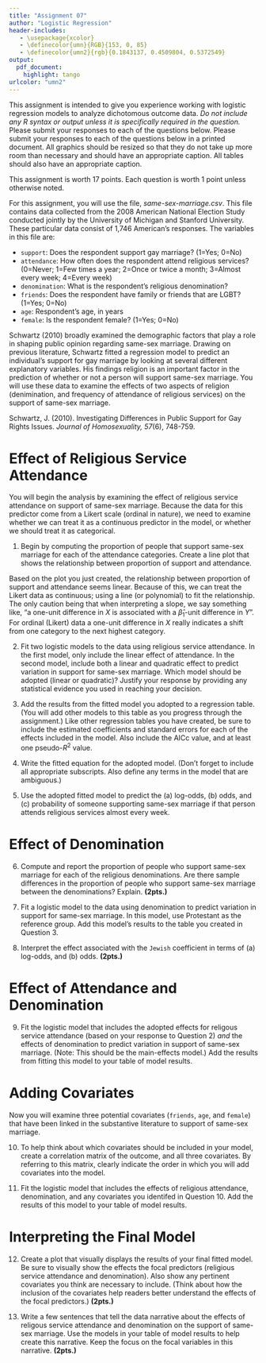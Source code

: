 ```yaml
---
title: "Assignment 07"
author: "Logistic Regression"
header-includes:
   - \usepackage{xcolor}
   - \definecolor{umn}{RGB}{153, 0, 85}
   - \definecolor{umn2}{rgb}{0.1843137, 0.4509804, 0.5372549}
output: 
  pdf_document:
    highlight: tango
urlcolor: "umn2"
---
```


This assignment is intended to give you experience working with logistic regression models to analyze dichotomous outcome data. *Do not include any R syntax or output unless it is specifically required in the question.* Please submit your responses to each of the questions below. Please submit your responses to each of the questions below in a printed document. All graphics should be resized so that they do not take up more room than necessary and should have an appropriate caption. All tables should also have an appropriate caption.

This assignment is worth 17 points. Each question is worth 1 point unless otherwise noted. 

\rule{0.5\linewidth}{\linethickness}

For this assignment, you will use the file, *same-sex-marriage.csv*. This file contains data collected from the 2008 American National Election Study conducted jointly by the University of Michigan and Stanford University. These particular data consist of 1,746 American's responses. The variables in this file are:

- `support`: Does the respondent support gay marriage? (1=Yes; 0=No)
- `attendance`: How often does the respondent attend religious services? (0=Never; 1=Few times a year; 2=Once or twice a month; 3=Almost every week; 4=Every week) 
- `denomination`: What is the respondent's religious denomination?
- `friends`: Does the respondent have family or friends that are LGBT? (1=Yes; 0=No)
- `age`: Respondent's age, in years
- `female`: Is the respondent female? (1=Yes; 0=No)


Schwartz (2010) broadly examined the demographic factors that play a role in shaping public opinion regarding same-sex marriage. Drawing on previous literature, Schwartz fitted a regression model to predict an individual’s support for gay marriage by looking at several different explanatory variables. His findings religion is an important factor in the prediction of whether or not a person will support same-sex marriage. You will use these data to examine the effects of two aspects of religion (denimination, and frequency of attendance of religious services) on the support of same-sex marriage.

Schwartz, J. (2010). Investigating Differences in Public Support for Gay Rights Issues. *Journal of Homosexuality, 57*(6), 748-759. 

\rule{0.5\linewidth}{\linethickness}


# Effect of Religious Service Attendance

You will begin the analysis by examining the effect of religious service attendance on support of same-sex marriage. Because the data for this predictor come from a Likert scale (ordinal in nature), we need to examine whether we can treat it as a continuous predictor in the model, or whether we should treat it as categorical.

1. Begin by computing the proportion of people that support same-sex marriage for each of the attendance categories. Create a line plot that shows the relationship between proportion of support and attendance.

Based on the plot you just created, the relationship between proportion of support and attendance seems linear. Because of this, we can treat the Likert data as continuous; using a line (or polynomial) to fit the relationship. The only caution being that when interpreting a slope, we say something like, "a one-unit difference in $X$ is associated with a $\hat\beta_1$-unit difference in $Y$". For ordinal (Likert) data a one-unit difference in $X$ really indicates a shift from one category to the next highest category.

\pagebreak

2. Fit two logistic models to the data using religious service attendance. In the first model, only include the linear effect of attendance. In the second model, include both a linear and quadratic effect to predict variation in support for same-sex marriage. Which model should be adopted (linear or quadratic)? Justify your response by providing any statistical evidence you used in reaching your decision.

3. Add the results from the fitted model you adopted to a regression table. (You will add other models to this table as you progress through the assignment.) Like other regression tables you have created, be sure to include the estimated coefficients and standard errors for each of the effects included in the model. Also include the AICc value, and at least one pseudo-$R^2$ value.

<!-- You can see an example of a table of logistic model results in: Raikes, H., Pan, B. A., Luze, G., Tamis-LeMonda, C. S., Brooks-Gunn, J., Constantine, J., Banks Tarullo, L., Raikes, H. A., \& Rodriguez, E. T. (2006). Mother–child bookreading in low-income families: Correlates and outcomes during the first three years of life. *Child Development, 77*(4), 924--953. doi: 10.1111/j.1467-8624.2006.00911.x -->


4. Write the fitted equation for the adopted model. (Don't forget to include all appropriate subscripts. Also define any terms in the model that are ambiguous.)

5. Use the adopted fitted model to predict the (a) log-odds, (b) odds, and (c) probability of someone supporting same-sex marriage if that person attends religious services almost every week.


# Effect of Denomination

6. Compute and report the proportion of people who support same-sex marriage for each of the religious denominations. Are there sample differences in the proportion of people who support same-sex marriage between the denominations? Explain. **(2pts.)**

7. Fit a logistic model to the data using denomination to predict variation in support for same-sex marriage. In this model, use Protestant as the reference group. Add this model's results to the table you created in Question 3.

8. Interpret the effect associated with the `Jewish` coefficient in terms of (a) log-odds, and (b) odds. **(2pts.)**


# Effect of Attendance and Denomination

9. Fit the logistic model that includes the adopted effects for religous service attendance (based on your response to Question 2) *and* the effects of denomination to predict variation in support of same-sex marriage. (Note: This should be the main-effects model.) Add the results from fitting this model to your table of model results.

# Adding Covariates

Now you will examine three potential covariates (`friends`, `age`, and `female`) that have been linked in the substantive literature to support of same-sex marriage. 

10. To help think about which covariates should be included in your model, create a correlation matrix of the outcome, and all three covariates. By referring to this matrix, clearly indicate the order in which you will add covariates into the model.

11. Fit the logistic model that includes the effects of religious attendance, denomination, and any covariates you identifed in Question 10. Add the results of this model to your table of model results.

\pagebreak

# Interpreting the Final Model

12. Create a plot that visually displays the results of your final fitted model. Be sure to visually show the effects the focal predictors (religious service attendance and denomination). Also show any pertinent covariates you think are necessary to include. (Think about how the inclusion of the covariates help readers better understand the effects of the focal predictors.) **(2pts.)**

13. Write a few sentences that tell the data narrative about the effects of religous service attendance and denomination on the support of same-sex marriage. Use the models in your table of model results to help create this narrative. Keep the focus on the focal variables in this narrative. **(2pts.)**





